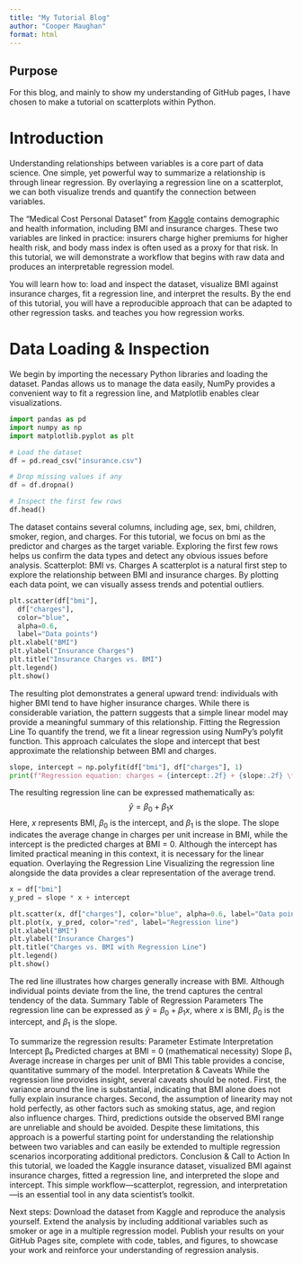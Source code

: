 ```yaml
---
title: "My Tutorial Blog"
author: "Cooper Maughan"
format: html
---
```


## Purpose

For this blog, and mainly to show my understanding of GitHub pages, I have chosen to make a tutorial on scatterplots within Python.

# Introduction

Understanding relationships between variables is a core part of data science. One simple, yet powerful way to summarize a relationship is through linear regression. By overlaying a regression line on a scatterplot, we can both visualize trends and quantify the connection between variables.

The "Medical Cost Personal Dataset" from [Kaggle](https://www.kaggle.com/datasets/mirichoi0218/insurance) contains demographic and health information, including BMI and insurance charges. These two variables are linked in practice: insurers charge higher premiums for higher health risk, and body mass index is often used as a proxy for that risk. In this tutorial, we will demonstrate a workflow that begins with raw data and produces an interpretable regression model.

You will learn how to: load and inspect the dataset, visualize BMI against insurance charges, fit a regression line, and interpret the results. By the end of this tutorial, you will have a reproducible approach that can be adapted to other regression tasks. and teaches you how regression works.

# Data Loading & Inspection

We begin by importing the necessary Python libraries and loading the dataset. Pandas allows us to manage the data easily, NumPy provides a convenient way to fit a regression line, and Matplotlib enables clear visualizations.

```python
import pandas as pd
import numpy as np
import matplotlib.pyplot as plt

# Load the dataset
df = pd.read_csv("insurance.csv")

# Drop missing values if any
df = df.dropna()

# Inspect the first few rows
df.head()
```

The dataset contains several columns, including age, sex, bmi, children, smoker, region, and charges. For this tutorial, we focus on bmi as the predictor and charges as the target variable. Exploring the first few rows helps us confirm the data types and detect any obvious issues before analysis. Scatterplot: BMI vs. Charges A scatterplot is a natural first step to explore the relationship between BMI and insurance charges. By plotting each data point, we can visually assess trends and potential outliers.

```python

plt.scatter(df["bmi"],
  df["charges"],
  color="blue",
  alpha=0.6,
  label="Data points") 
plt.xlabel("BMI") 
plt.ylabel("Insurance Charges")
plt.title("Insurance Charges vs. BMI") 
plt.legend() 
plt.show()
```

The resulting plot demonstrates a general upward trend: individuals with higher BMI tend to have higher insurance charges. While there is considerable variation, the pattern suggests that a simple linear model may provide a meaningful summary of this relationship. Fitting the Regression Line To quantify the trend, we fit a linear regression using NumPy's polyfit function. This approach calculates the slope and intercept that best approximate the relationship between BMI and charges.

```python
slope, intercept = np.polyfit(df["bmi"], df["charges"], 1) 
print(f"Regression equation: charges = {intercept:.2f} + {slope:.2f} \* bmi") 
```

The resulting regression line can be expressed mathematically as: $$
\hat{y} = \beta_0 + \beta_1 x
$$ Here, $x$ represents BMI, $\beta_0$ is the intercept, and $\beta_1$ is the slope. The slope indicates the average change in charges per unit increase in BMI, while the intercept is the predicted charges at BMI = 0. Although the intercept has limited practical meaning in this context, it is necessary for the linear equation. Overlaying the Regression Line Visualizing the regression line alongside the data provides a clear representation of the average trend.

```python
x = df["bmi"]
y_pred = slope * x + intercept

plt.scatter(x, df["charges"], color="blue", alpha=0.6, label="Data points") 
plt.plot(x, y_pred, color="red", label="Regression line") 
plt.xlabel("BMI") 
plt.ylabel("Insurance Charges") 
plt.title("Charges vs. BMI with Regression Line") 
plt.legend() 
plt.show()
```

The red line illustrates how charges generally increase with BMI. Although individual points deviate from the line, the trend captures the central tendency of the data. Summary Table of Regression Parameters The regression line can be expressed as $\hat{y} = \beta_0 + \beta_1 x$, where $x$ is BMI, $\beta_0$ is the intercept, and $\beta_1$ is the slope.

To summarize the regression results: Parameter Estimate Interpretation Intercept β₀ Predicted charges at BMI = 0 (mathematical necessity) Slope β₁ Average increase in charges per unit of BMI This table provides a concise, quantitative summary of the model. Interpretation & Caveats While the regression line provides insight, several caveats should be noted. First, the variance around the line is substantial, indicating that BMI alone does not fully explain insurance charges. Second, the assumption of linearity may not hold perfectly, as other factors such as smoking status, age, and region also influence charges. Third, predictions outside the observed BMI range are unreliable and should be avoided. Despite these limitations, this approach is a powerful starting point for understanding the relationship between two variables and can easily be extended to multiple regression scenarios incorporating additional predictors. Conclusion & Call to Action In this tutorial, we loaded the Kaggle insurance dataset, visualized BMI against insurance charges, fitted a regression line, and interpreted the slope and intercept. This simple workflow—scatterplot, regression, and interpretation—is an essential tool in any data scientist’s toolkit.

Next steps: Download the dataset from Kaggle and reproduce the analysis yourself. Extend the analysis by including additional variables such as smoker or age in a multiple regression model. Publish your results on your GitHub Pages site, complete with code, tables, and figures, to showcase your work and reinforce your understanding of regression analysis.